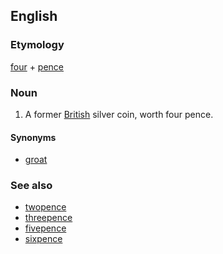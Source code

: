 ==English==

===Etymology===
[[four]] + [[pence]]

===Noun===
{{en-noun}}

# A former [[British]] silver coin, worth four pence.

====Synonyms====
* [[groat]]

===See also===
* [[twopence]]
* [[threepence]]
* [[fivepence]]
* [[sixpence]]